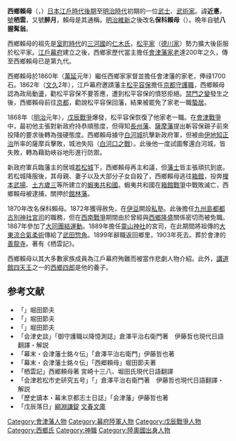 {{日本武士|名稱=西鄉賴母
|圖片名稱=Tanomo_Saigo.jpg
|時代= [[江戶時代|江戶時代]][[幕末|末期]]、[[明治時代|明治時代]]
|出生= 1830年5月16日<br />（[[天保_(日本)|天保]]元年閏三月廿四日）
|逝世= 1903年4月28日<br />（[[明治|明治]]三十六年） 
|改名=保科賴母
|別名=近悳
|戒名= 栖雲院殿從七位八握髯翁大居士
|墓所= 会津若松市[[善龍寺|善龍寺]]
|主君=[[松平容保|松平容保]]
|幕府= [[江戶幕府|江戶幕府]]
|氏族= [[西鄉氏|西鄉氏]]
|父母= 父：[[西鄉近思|西鄉近思]]<br/>母：律子（小森家）
|兄弟=姐1人、妹7人、弟3人
|妻= 千重子（飯沼家）
|子= 長女：細布子<br/>次女：瀑布子<br/>長男：吉十郎<br/>三女：田鶴子<br/>次男：五郎<br/>四女：常盤子<br/>五女：季子<br/>養子：[[西鄉四郎|西鄉四郎]]
}}
'''西鄉賴母'''（{{jpn|j=西郷 頼母|hg=さいごう たのも|rm=Saigō Tanomo}}，{{Bd|1830年|5月16日|1903年|4月28日|catIdx=X西}}）[[日本|日本]][[江戶時代|江戶時代]][[幕末|後期]]至[[明治時代|明治時代]]初期的一位[[武士|武士]]、[[武術家|武術家]]。諱'''近悳'''，[[號|號]]'''栖雲'''，又號'''醉月'''，賴母是其通稱。[[明治維新|明治維新]]之後改名'''保科賴母'''（{{jpn|j=保科 頼母|hg=ほしな たのも|rm=Hoshina Tanomo}}）。晩年自號'''八握髯翁'''。

西鄉賴母的祖先是[[室町時代|室町時代]]的[[三河國|三河國]]的[[仁木氏|仁木氏]]，[[松平家|松平家]]（[[德川將軍家|德川家]]）勢力擴大後臣服於松平家。[[江戶幕府|江戶幕府]]建立之後，西鄉家歷代當主擔任[[會津藩|會津藩]][[家老|家老]]達200年之久，傳至西鄉賴母已是第九代。

西鄉賴母於1860年（[[萬延|萬延]]元年）繼任西鄉家家督並擔任會津藩的家老，俸祿1700石。1862年（[[文久|文久]]2年），江戶幕府邀請藩主[[松平容保|松平容保]]擔任[[京都守護職|京都守護職]]，西鄉賴母認為政局動盪，勸松平容保不要答應，遭到松平容保的憤怒拒絕。[[禁門之變|禁門之變]]發生之後，西鄉賴母前往[[京都|京都]]，勸說松平容保回藩，結果被罷免了家老一職[[蟄居|蟄居]]。

1868年（[[明治|明治]]元年），[[戊辰戰爭|戊辰戰爭]]爆發，松平容保恢復了他家老一職。在[[會津戰爭|會津戰爭]]中，最初他主張對新政府持恭順態度，但得知[[長州藩|長州藩]]、[[薩摩藩|薩摩藩]]提出斬容保親子前來投降的要求後轉為強硬態度。西鄉賴母據守[[白河城|白河城]]抗擊新政府軍，但被由[[伊地知正治|伊地知正治]]所率的薩摩兵擊敗，城池失陷（[[白河口之戰|白河口之戰]]）。此後他一度試圖奪還白河城，皆失敗，轉為藉助峽谷地形進行防禦。

新政府軍兵臨藩主的居城[[若松城|若松城]]下，西鄉賴母再主和議，但[[藩士|藩士]]皆主張頑抗到底。若松城降服後，其母親、妻子以及大部分子女自殺了，西鄉賴母逃往[[箱館|箱館]]，投奔[[榎本武揚|榎本武揚]]、[[土方歲三|土方歲三]]等所建立的[[蝦夷共和國|蝦夷共和國]]。蝦夷共和國在[[箱館戰爭|箱館戰爭]]中戰敗滅亡，西鄉賴母被逮捕，關押於[[館林藩|館林藩]]。

1870年改名保科賴母。1872年獲得赦免，在[[伊豆|伊豆]]開設[[私塾|私塾]]。此後擔任[[九州島|九州島]][[都都古別神社|都都古別神社]][[宮司|宮司]]的職務，但在[[西南戰爭|西南戰爭]]期間由於曾經與[[西鄉隆盛|西鄉隆盛]]關係密切而被免職。1887年參加了[[大同團結運動|大同團結運動]]。1889年擔任[[靈山神社|靈山神社]]的宮司，在此期間將祖傳的[[大東流合氣柔術|大東流合氣柔術]]傳給了[[武田惣角|武田惣角]]。1899年辭職返回鄉里，1903年死去。葬於會津的[[善龍寺|善龍寺]]。著有《栖雲記》。

西鄉賴母以其大多數家族成員為江戶幕府殉難而被當作悲劇人物介紹。此外，[[講道館四天王|講道館四天王]]之一的[[西鄉四郎|西鄉四郎]]是他的養子。

== 参考文献 ==
*「{{lang|ja|幕末の会津藩家老　西郷頼母}}」堀田節夫
*「{{lang|ja|『帰る雁が祢』私注}}」堀田節夫
*「{{lang|ja|自叙伝『栖雲記』私注}}」堀田節夫
*「会津史談」「御守護職以降憶測誌」倉澤平治右衛門著　伊藤哲也現代日語翻譯・解説
*「幕末・会津藩士銘々伝」「倉澤平治右衛門」伊藤哲也著
*「幕末・会津藩士銘々伝」「西郷頼母」堀田節夫著
*「栖雲記」西郷頼母著 宮崎十三八、堀田氏現代日語翻譯
*「会津若松市史研究五号」「{{lang|ja|守護職以降ノ概略記}}」倉澤平治右衛門著　伊藤哲也現代日語翻譯・解説
*「歷史讀本・幕末京都志士日誌」「会津藩」伊藤哲也著
*「戊辰落日」[[綱淵謙錠|綱淵謙錠]] [[文春文庫|文春文庫]]

{{Authority control}}
[[Category:會津藩人物|Category:會津藩人物]]
[[Category:幕府陸軍人物|Category:幕府陸軍人物]]
[[Category:戊辰戰爭人物|Category:戊辰戰爭人物]]
[[Category:西鄉氏|Category:西鄉氏]]
[[Category:神職|Category:神職]]
[[Category:陸奧國出身人物|Category:陸奧國出身人物]]